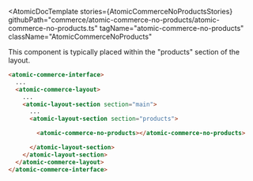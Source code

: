 

<Meta of={AtomicCommerceNoProductsStories} />

<AtomicDocTemplate
  stories={AtomicCommerceNoProductsStories}
  githubPath="commerce/atomic-commerce-no-products/atomic-commerce-no-products.ts"
  tagName="atomic-commerce-no-products"
  className="AtomicCommerceNoProducts"
>

This component is typically placed within the "products" section of the layout.
```html
<atomic-commerce-interface>
  ...
  <atomic-commerce-layout>
    ...
    <atomic-layout-section section="main">
      ...
      <atomic-layout-section section="products">

        <atomic-commerce-no-products></atomic-commerce-no-products>

      </atomic-layout-section>
    </atomic-layout-section>
  </atomic-commerce-layout>
</atomic-commerce-interface>
```

</AtomicDocTemplate>
